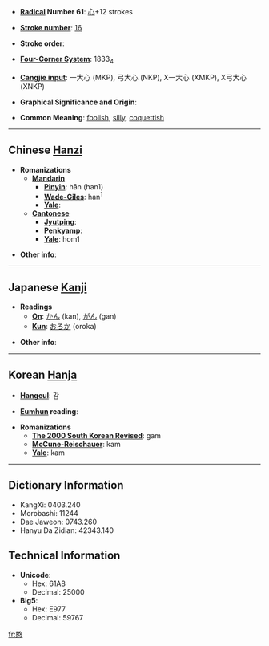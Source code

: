 * '''[[Wiktionary:Chinese radical index| Radical]] Number 61''': [[Wiktionary:Chinese radical index 心|心]]+12 strokes

* '''[[Wiktionary:Chinese total strokes index|Stroke number]]''': [[Wiktionary:Chinese total strokes index 16|16]]

* '''Stroke order''': 

* '''[[Wiktionary:Chinese four corner index|Four-Corner System]]''': 1833<sub>4</sub>

* '''[[Wiktionary:Chinese Cangjie index|Cangjie input]]''': 一大心 (MKP), 弓大心 (NKP), X一大心 (XMKP), X弓大心 (XNKP)

* '''Graphical Significance and Origin''': 

* '''Common Meaning''': [[foolish]], [[silly]], [[coquettish]]

----

== Chinese [[Hanzi]] ==

* '''Romanizations'''
** '''[[Mandarin]]'''
*** '''[[Pinyin]]''': hān (han1)
*** '''[[Wade-Giles]]''': han<sup>1</sup>
*** '''[[Yale]]''': 
** '''[[Cantonese]]'''
*** '''[[Jyutping]]''':
*** '''[[Penkyamp]]''': 
*** '''[[Yale]]''': hom1

* '''Other info''': 

----

== Japanese [[Kanji]] ==

* '''Readings'''
** '''[[On]]''': [[かん]] (kan), [[がん]] (gan)
** '''[[Kun]]''': [[おろか]] (oroka)

* '''Other info''':  

----

== Korean [[Hanja]] ==

* '''[[Hangeul]]''': 감

* '''[[Eumhun]] reading''': 

* '''Romanizations'''
** '''[[The 2000 South Korean Revised Romanization|The 2000 South Korean Revised]]''': gam
** '''[[McCune-Reischauer]]''': kam
** '''[[Yale]]''': kam

----

== Dictionary Information ==

* KangXi: 0403.240
* Morobashi: 11244
* Dae Jaweon: 0743.260
* Hanyu Da Zidian: 42343.140

== Technical Information ==

* '''Unicode''':
** Hex: 61A8
** Decimal: 25000
* '''Big5''':
** Hex: E977
** Decimal: 59767

[[fr:憨]]